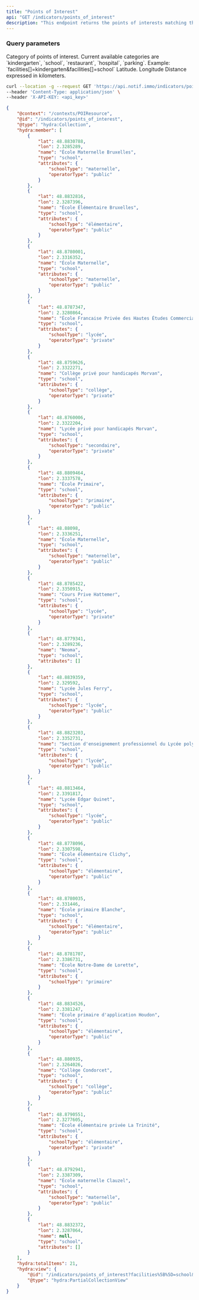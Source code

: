 ```yaml
---
title: "Points of Interest"
api: "GET /indicators/points_of_interest"
description: "This endpoint returns the points of interests matching the given criteria."
---
```


### Query parameters

<ParamField query="facilities" type="array" placeholder="school, kindergarten, restaurant..." required>
Category of points of interest. Current available categories are `kindergarten`, `school`, `restaurant`, `hospital`, `parking`.  Example: `facilities[]=kindergarten&facilities[]=school`
</ParamField>

<ParamField query="lat" type="number" required>
  Latitude.
</ParamField>

<ParamField query="lon" type="number" required>
  Longitude
</ParamField>

<ParamField query="radius" type="number" required>
  Distance expressed in kilometers.
</ParamField>


<RequestExample>

```bash Example Request
curl --location -g --request GET 'https://api.notif.immo/indicators/points_of_interest?facilities[]=school&lat=48.8803424&lon=2.333215&radius=0.5' \
--header 'Content-Type: application/json' \
--header 'X-API-KEY: <api_key>'
```

</RequestExample>

<ResponseExample>

```json Example Response
{
    "@context": "/contexts/POIResource",
    "@id": "/indicators/points_of_interest",
    "@type": "hydra:Collection",
    "hydra:member": [
        {
            "lat": 48.8830788,
            "lon": 2.3285289,
            "name": "École Maternelle Bruxelles",
            "type": "school",
            "attributes": {
                "schoolType": "maternelle",
                "operatorType": "public"
            }
        },
        {
            "lat": 48.8832816,
            "lon": 2.3287396,
            "name": "École Élémentaire Bruxelles",
            "type": "school",
            "attributes": {
                "schoolType": "élémentaire",
                "operatorType": "public"
            }
        },
        {
            "lat": 48.8780001,
            "lon": 2.3316352,
            "name": "École Maternelle",
            "type": "school",
            "attributes": {
                "schoolType": "maternelle",
                "operatorType": "public"
            }
        },
        {
            "lat": 48.8787347,
            "lon": 2.3280864,
            "name": "École Francaise Privée des Hautes Études Commerciales",
            "type": "school",
            "attributes": {
                "schoolType": "lycée",
                "operatorType": "private"
            }
        },
        {
            "lat": 48.8759626,
            "lon": 2.3322271,
            "name": "Collège privé pour handicapés Morvan",
            "type": "school",
            "attributes": {
                "schoolType": "collège",
                "operatorType": "private"
            }
        },
        {
            "lat": 48.8760006,
            "lon": 2.3322204,
            "name": "Lycée privé pour handicapés Morvan",
            "type": "school",
            "attributes": {
                "schoolType": "secondaire",
                "operatorType": "private"
            }
        },
        {
            "lat": 48.8809464,
            "lon": 2.3337578,
            "name": "École Primaire",
            "type": "school",
            "attributes": {
                "schoolType": "primaire",
                "operatorType": "public"
            }
        },
        {
            "lat": 48.88098,
            "lon": 2.3336251,
            "name": "École Maternelle",
            "type": "school",
            "attributes": {
                "schoolType": "maternelle",
                "operatorType": "public"
            }
        },
        {
            "lat": 48.8785422,
            "lon": 2.3350915,
            "name": "Cours Prive Hattemer",
            "type": "school",
            "attributes": {
                "schoolType": "lycée",
                "operatorType": "private"
            }
        },
        {
            "lat": 48.8779341,
            "lon": 2.3289236,
            "name": "Neoma",
            "type": "school",
            "attributes": []
        },
        {
            "lat": 48.8839359,
            "lon": 2.329592,
            "name": "Lycée Jules Ferry",
            "type": "school",
            "attributes": {
                "schoolType": "lycée",
                "operatorType": "public"
            }
        },
        {
            "lat": 48.8823203,
            "lon": 2.3352731,
            "name": "Section d'enseignement professionnel du Lycée polyvalent Edgar Quinet",
            "type": "school",
            "attributes": {
                "schoolType": "lycée",
                "operatorType": "public"
            }
        },
        {
            "lat": 48.8813464,
            "lon": 2.3391817,
            "name": "Lycée Edgar Quinet",
            "type": "school",
            "attributes": {
                "schoolType": "lycée",
                "operatorType": "public"
            }
        },
        {
            "lat": 48.8778096,
            "lon": 2.3307598,
            "name": "École élémentaire Clichy",
            "type": "school",
            "attributes": {
                "schoolType": "élémentaire",
                "operatorType": "public"
            }
        },
        {
            "lat": 48.8780035,
            "lon": 2.331446,
            "name": "École primaire Blanche",
            "type": "school",
            "attributes": {
                "schoolType": "élémentaire",
                "operatorType": "public"
            }
        },
        {
            "lat": 48.8781707,
            "lon": 2.3386731,
            "name": "École Notre-Dame de Lorette",
            "type": "school",
            "attributes": {
                "schoolType": "primaire"
            }
        },
        {
            "lat": 48.8834526,
            "lon": 2.3381247,
            "name": "École primaire d'application Houdon",
            "type": "school",
            "attributes": {
                "schoolType": "élémentaire",
                "operatorType": "public"
            }
        },
        {
            "lat": 48.880935,
            "lon": 2.3264026,
            "name": "Collège Condorcet",
            "type": "school",
            "attributes": {
                "schoolType": "collège",
                "operatorType": "public"
            }
        },
        {
            "lat": 48.8790551,
            "lon": 2.3277605,
            "name": "École élémentaire privée La Trinité",
            "type": "school",
            "attributes": {
                "schoolType": "élémentaire",
                "operatorType": "private"
            }
        },
        {
            "lat": 48.8792941,
            "lon": 2.3387309,
            "name": "École maternelle Clauzel",
            "type": "school",
            "attributes": {
                "schoolType": "maternelle",
                "operatorType": "public"
            }
        },
        {
            "lat": 48.8832372,
            "lon": 2.3287064,
            "name": null,
            "type": "school",
            "attributes": []
        }
    ],
    "hydra:totalItems": 21,
    "hydra:view": {
        "@id": "/indicators/points_of_interest?facilities%5B%5D=school&lat=48.8803424&lon=2.333215&radius=0.5",
        "@type": "hydra:PartialCollectionView"
    }
}
```

</ResponseExample>
